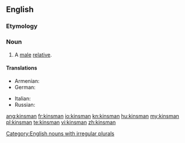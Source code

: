 ==English==

===Etymology===
{{suffix|kin|alt1=kin’s|man}}

===Noun===
{{en-noun|kinsmen}}

# A [[male]] [[relative]].

====Translations====
{{trans-top|a male relative}}
* Armenian: {{t-|hy|ազգական|tr=azgakan}}
* German: {{t|de|Verwandter|m}}
{{trans-mid}}
* Italian: {{t-|it|parente|m}}
* Russian: {{t+|ru|родственник|m}}
{{trans-bottom}}

[[Category:English nouns with irregular plurals]]

[[ang:kinsman]]
[[fr:kinsman]]
[[io:kinsman]]
[[kn:kinsman]]
[[hu:kinsman]]
[[my:kinsman]]
[[pl:kinsman]]
[[te:kinsman]]
[[vi:kinsman]]
[[zh:kinsman]]